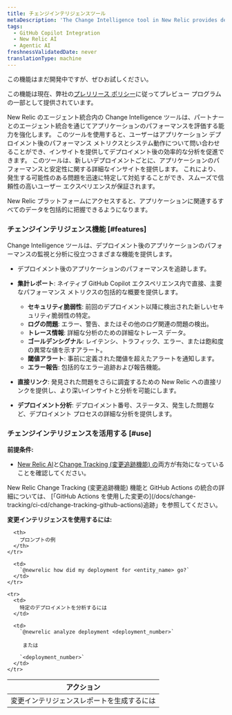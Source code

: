 ```yaml
---
title: チェンジインテリジェンスツール
metaDescription: 'The Change Intelligence tool in New Relic provides detailed insights into your application''s performance and stability following each new deployment, enabling you to swiftly identify and address any issues that may arise, ensuring a smooth and reliable user experience.'
tags:
  - GitHub Copilot Integration
  - New Relic AI
  - Agentic AI
freshnessValidatedDate: never
translationType: machine
---
```


<Callout title="プレビュー">
  この機能はまだ開発中ですが、ぜひお試しください。

  この機能は現在、弊社の[プレリリース ポリシー](/docs/licenses/license-information/referenced-policies/new-relic-pre-release-policy)に従ってプレビュー プログラムの一部として提供されています。
</Callout>

New Relic のエージェント統合内の Change Intelligence ツールは、パートナーとのエージェント統合を通じてアプリケーションのパフォーマンスを評価する能力を強化します。 このツールを使用すると、ユーザーはアプリケーション デプロイメント後のパフォーマンス メトリクスとシステム動作について問い合わせることができ、インサイトを提供してデプロイメント後の効率的な分析を促進できます。 このツールは、新しいデプロイメントごとに、アプリケーションのパフォーマンスと安定性に関する詳細なインサイトを提供します。 これにより、発生する可能性のある問題を迅速に特定して対処することができ、スムーズで信頼性の高いユーザー エクスペリエンスが保証されます。

New Relic プラットフォームにアクセスすると、アプリケーションに関連するすべてのデータを包括的に把握できるようになります。

### チェンジインテリジェンス機能 [#features]

Change Intelligence ツールは、デプロイメント後のアプリケーションのパフォーマンスの監視と分析に役立つさまざまな機能を提供します。

* デプロイメント後のアプリケーションのパフォーマンスを追跡します。

* **集計レポート**: ネイティブ GitHub Copilot エクスペリエンス内で直接、主要なパフォーマンス メトリクスの包括的な概要を提供します。

  * **セキュリティ脆弱性**: 前回のデプロイメント以降に検出された新しいセキュリティ脆弱性の特定。
  * **ログの問題**: エラー、警告、またはその他のログ関連の問題の検出。
  * **トレース情報**: 詳細な分析のための詳細なトレース データ。
  * **ゴールデンシグナル**: レイテンシ、トラフィック、エラー、または飽和度の異常な値を示すアラート。
  * **閾値アラート**: 事前に定義された閾値を超えたアラートを通知します。
  * **エラー報告**: 包括的なエラー追跡および報告機能。

* **直接リンク**: 発見された問題をさらに調査するための New Relic への直接リンクを提供し、より深いインサイトと分析を可能にします。

* **デプロイメント分析**: デプロイメント番号、ステータス、発生した問題など、デプロイメント プロセスの詳細な分析を提供します。

### チェンジインテリジェンスを活用する [#use]

**前提条件:**

* [New Relic AI](/docs/agentic-ai/new-relic-ai/#enable)と[Change Tracking (変更追跡機能) の](/docs/change-tracking/change-tracking-introduction)両方が有効になっていることを確認してください。

<Callout variant="tip" title="ヒント">
  New Relic Change Tracking (変更追跡機能) 機能と GitHub Actions の統合の詳細については、 [「GitHub Actions を使用した変更の](/docs/change-tracking/ci-cd/change-tracking-github-actions)追跡」を参照してください。
</Callout>

**変更インテリジェンスを使用するには:**

<table>
  <thead>
    <tr>
      <th>
        アクション
      </th>

      <th>
        プロンプトの例
      </th>
    </tr>
  </thead>

  <tbody>
    <tr>
      <td>
        変更インテリジェンスレポートを生成するには
      </td>

      <td>
        `@newrelic how did my deployment for <entity_name> go?`
      </td>
    </tr>

    <tr>
      <td>
        特定のデプロイメントを分析するには
      </td>

      <td>
        `@newrelic analyze deployment <deployment_number>`

         または 

        `<deployment_number>`
      </td>
    </tr>
  </tbody>
</table>